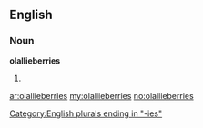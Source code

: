 ==English==

===Noun===
'''olallieberries'''

# {{plural of|[[olallieberry]]}}

[[Category:English plurals ending in "-ies"]]

[[ar:olallieberries]]
[[my:olallieberries]]
[[no:olallieberries]]